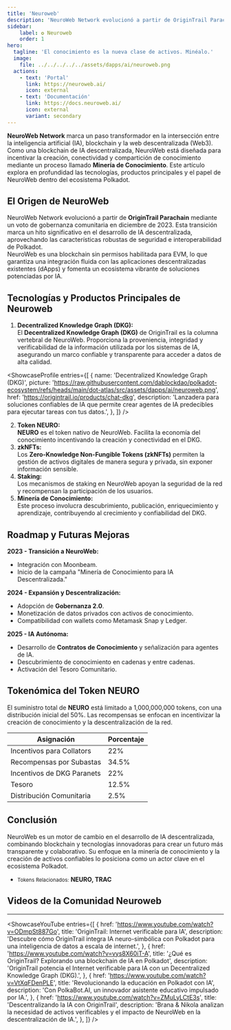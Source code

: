 ```yaml
---
title: 'Neuroweb'
description: 'NeuroWeb Network evolucionó a partir de OriginTrail Parachain mediante un voto de gobernanza comunitaria en diciembre de 2023.'
sidebar:
    label: ✪ Neuroweb
    order: 1
hero:
  tagline: 'El conocimiento es la nueva clase de activos. Minéalo.'
  image: 
    file: ../../../../../assets/dapps/ai/neuroweb.png
  actions:
    - text: 'Portal'
      link: https://neuroweb.ai/
      icon: external
    - text: 'Documentación'
      link: https://docs.neuroweb.ai/
      icon: external
      variant: secondary
---
```



**NeuroWeb Network** marca un paso transformador en la intersección entre la inteligencia artificial (IA), blockchain y la web descentralizada (Web3). Como una blockchain de IA descentralizada, NeuroWeb está diseñada para incentivar la creación, conectividad y compartición de conocimiento mediante un proceso llamado **Minería de Conocimiento**. Este artículo explora en profundidad las tecnologías, productos principales y el papel de NeuroWeb dentro del ecosistema Polkadot.

## El Origen de NeuroWeb
NeuroWeb Network evolucionó a partir de **OriginTrail Parachain** mediante un voto de gobernanza comunitaria en diciembre de 2023. Esta transición marca un hito significativo en el desarrollo de IA descentralizada, aprovechando las características robustas de seguridad e interoperabilidad de Polkadot.  
NeuroWeb es una blockchain sin permisos habilitada para EVM, lo que garantiza una integración fluida con las aplicaciones descentralizadas existentes (dApps) y fomenta un ecosistema vibrante de soluciones potenciadas por IA.

## Tecnologías y Productos Principales de Neuroweb
1. **Decentralized Knowledge Graph (DKG):**  
   El **Decentralized Knowledge Graph (DKG)** de OriginTrail es la columna vertebral de NeuroWeb. Proporciona la proveniencia, integridad y verificabilidad de la información utilizada por los sistemas de IA, asegurando un marco confiable y transparente para acceder a datos de alta calidad.

<ShowcaseProfile
  entries={[
    {
      name: 'Decentralized Knowledge Graph (DKG)',
      picture: 'https://raw.githubusercontent.com/dablockdao/polkadot-ecosystem/refs/heads/main/dot-atlas/src/assets/dapps/ai/neuroweb.png',
      href: 'https://origintrail.io/products/chat-dkg',
      description: 'Lanzadera para soluciones confiables de IA que permite crear agentes de IA predecibles para ejecutar tareas con tus datos.',
    },
  ]}
/>

2. **Token NEURO:**  
   **NEURO** es el token nativo de NeuroWeb. Facilita la economía del conocimiento incentivando la creación y conectividad en el DKG.  
3. **zkNFTs:**  
   Los **Zero-Knowledge Non-Fungible Tokens (zkNFTs)** permiten la gestión de activos digitales de manera segura y privada, sin exponer información sensible.  
4. **Staking:**  
   Los mecanismos de staking en NeuroWeb apoyan la seguridad de la red y recompensan la participación de los usuarios.  
5. **Minería de Conocimiento:**  
   Este proceso involucra descubrimiento, publicación, enriquecimiento y aprendizaje, contribuyendo al crecimiento y confiabilidad del DKG.

## Roadmap y Futuras Mejoras
**2023 - Transición a NeuroWeb:**  
- Integración con Moonbeam.  
- Inicio de la campaña "Minería de Conocimiento para IA Descentralizada."

**2024 - Expansión y Descentralización:**  
- Adopción de **Gobernanza 2.0**.  
- Monetización de datos privados con activos de conocimiento.  
- Compatibilidad con wallets como Metamask Snap y Ledger.

**2025 - IA Autónoma:**  
- Desarrollo de **Contratos de Conocimiento** y señalización para agentes de IA.  
- Descubrimiento de conocimiento en cadenas y entre cadenas.  
- Activación del Tesoro Comunitario.

## Tokenómica del Token NEURO
El suministro total de **NEURO** está limitado a 1,000,000,000 tokens, con una distribución inicial del 50%. Las recompensas se enfocan en incentivizar la creación de conocimiento y la descentralización de la red.

| **Asignación**              | **Porcentaje** |
|-----------------------------|----------------|
| Incentivos para Collators   | 22%            |
| Recompensas por Subastas    | 34.5%          |
| Incentivos de DKG Paranets  | 22%            |
| Tesoro                      | 12.5%          |
| Distribución Comunitaria    | 2.5%           |

## Conclusión
NeuroWeb es un motor de cambio en el desarrollo de IA descentralizada, combinando blockchain y tecnologías innovadoras para crear un futuro más transparente y colaborativo. Su enfoque en la minería de conocimiento y la creación de activos confiables lo posiciona como un actor clave en el ecosistema Polkadot.

- <small>Tokens Relacionados:</small> **NEURO, TRAC**

## Videos de la Comunidad Neuroweb
------------
<ShowcaseYouTube
  entries={[
              {
      href: 'https://www.youtube.com/watch?v=ODmpSt887Go',
      title: 'OriginTrail: Internet verificable para IA',
      description: 'Descubre cómo OriginTrail integra IA neuro-simbólica con Polkadot para una inteligencia de datos a escala de internet.',
          },
              {
      href: 'https://www.youtube.com/watch?v=vys8X60iT-A',
      title: '¿Qué es OriginTrail? Explorando una blockchain de IA en Polkadot',
      description: 'OriginTrail potencia el Internet verificable para IA con un Decentralized Knowledge Graph (DKG).',
          },
                        {
      href: 'https://www.youtube.com/watch?v=VtXqFDenPLE',
      title: 'Revolucionando la educación en Polkadot con IA',
      description: 'Con PolkaBot.AI, un innovador asistente educativo impulsado por IA.',
          },
                                  {
      href: 'https://www.youtube.com/watch?v=ZMuLyLCtE3s',
      title: 'Descentralizando la IA con OriginTrail',
      description: 'Brana & Nikola analizan la necesidad de activos verificables y el impacto de NeuroWeb en la descentralización de IA.',
          },
  ]} />
